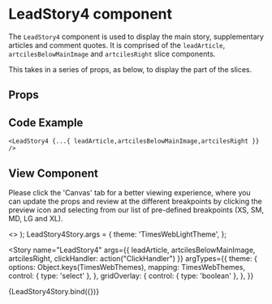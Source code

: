 
<Meta
  title="Newskit Slices/Lead Story 4"
  component={LeadStory4}
/>

# LeadStory4 component
The `LeadStory4` component is used to display the main story, supplementary articles and comment quotes.
It is comprised of the `leadArticle`, `artcilesBelowMainImage` and `artcilesRight` slice components.

This takes in a series of props, as below, to display the part of the slices.

## Props
<Props of={LeadStory4} />

## Code Example
`<LeadStory4 {...{ leadArticle,artcilesBelowMainImage,artcilesRight }} />`

## View Component
Please click the 'Canvas' tab for a better viewing experience, where you can update the props and review at the different breakpoints by clicking the preview icon and selecting from our list of pre-defined breakpoints (XS, SM, MD, LG and XL).

  <TCThemeProvider theme={theme}>
    <>
      <GridOverlay show={gridOverlay} />
       <LeadStory4 {...{ leadArticle,artcilesBelowMainImage,artcilesRight, clickHandler }} />
    </>
  </TCThemeProvider>
);
LeadStory4Story.args = {
  theme: 'TimesWebLightTheme',
};

<Story 
  name="LeadStory4"
  args={{
    leadArticle,
    artcilesBelowMainImage,
    artcilesRight,
    clickHandler: action("ClickHandler")
  }}
  argTypes={{
    theme: {
      options: Object.keys(TimesWebThemes),
      mapping: TimesWebThemes,
      control: { type: 'select' },
    },
    gridOverlay: {
      control: { type: 'boolean' },
    },
  }}
>
  {LeadStory4Story.bind({})}
</Story>